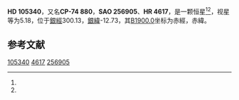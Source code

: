 {{Starbox begin
| name = HD 105340
}}
{{Starbox observe
| epoch = [[J2000.0|J2000.0]]
| constell = {{星座名待查}}<ref name=SIMBAD>{{cite web
 | url=http://simbad.u-strasbg.fr/simbad/sim-id?Ident=HR+4617
 | title =Pulsating variable Star
 | publisher=Centre de Données astronomiques de Strasbourg
 | work=SIMBAD
 | accessdate=2012-07-13}}</ref><ref name=DATA>{{cite web
 | url=http://vizier.u-strasbg.fr/viz-bin/VizieR-5?-out.add=.&-source=5050&-corr=PK=HR&-out.max=9999&HR=4617
 | title=VizieR Detailed Page
 | accessdate=2012-07-13
 | archive-date=2016-03-04
 | archive-url=https://web.archive.org/web/20160304210450/http://vizier.u-strasbg.fr/viz-bin/VizieR-5?-out.add=.&-source=5050&-corr=PK=HR&-out.max=9999&HR=4617
 | dead-url=no
 }}</ref>
| 星官 = 
| ra = {{RA|12|7|49.8}}<ref name=SIMBAD /><ref name=DATA />
| dec = {{DEC|-75|22|1}}<ref name=SIMBAD /><ref name=DATA />
| appmag_v = 5.18<ref name=SIMBAD /><ref name=DATA />
}}
{{Starbox character
| class = K2II-III<ref name=SIMBAD /><ref name=DATA />
| b-v = 1.3<ref name=SIMBAD /><ref name=DATA />
| u-b = 1.37<ref name=SIMBAD /><ref name=DATA />
| r-i = 0.6C<ref name=SIMBAD /><ref name=DATA />
| variable = 
}}
{{Starbox astrometry
| radial_v = 1.37
| prop_mo_ra = -45
| parallax = 0.02
| p_error = 
}}
{{Starbox catalog
| names =CP-74 880，[[SAO星表|SAO]] 256905，[[HD星表|HD]] 105340，[[HR星表|HR]] 4617}}
{{Starbox reference |Simbad=HR+4617}}
{{Starbox end}}

'''HD 105340'''，又名'''CP-74 880'''，'''SAO 256905'''、'''HR 4617'''，是一颗恒星<ref name=SIMBAD /><ref name=DATA />，视星等为5.18，位于[[銀道座標系|銀經]]300.13，[[銀道座標系|銀緯]]-12.73，其[[B1900.0|B1900.0]]坐标为赤經{{RA|12|2|33.6}}，赤緯{{DEC|-74|-12.73|39}}。

== 参考文献 ==
{{reflist}}

{{star-stub}}

[[Category:HD和HDE天體|105340]]
[[Category:HR天體|4617]]
[[Category:SAO天體|256905]]